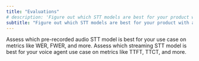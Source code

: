 ```yaml
---
title: "Evaluations"
# description: 'Figure out which STT models are best for your product with an eval.'
subtitle: "Figure out which STT models are best for your product with an eval."
---
```


<CardGroup cols={2}>
  <Card title="Pre-recorded audio evals" icon="file-audio" href="/docs/evaluations/pre-recorded-evals">
    Assess which pre-recorded audio STT model is best for your use case on metrics like WER, FWER, and more.
  </Card>
  <Card title="Voice agent evals" icon="message-waveform" href="/docs/evaluations/voice-agent-evals">
    Assess which streaming STT model is best for your voice agent use case on metrics like TTFT, TTCT, and more.
  </Card>

</CardGroup>
